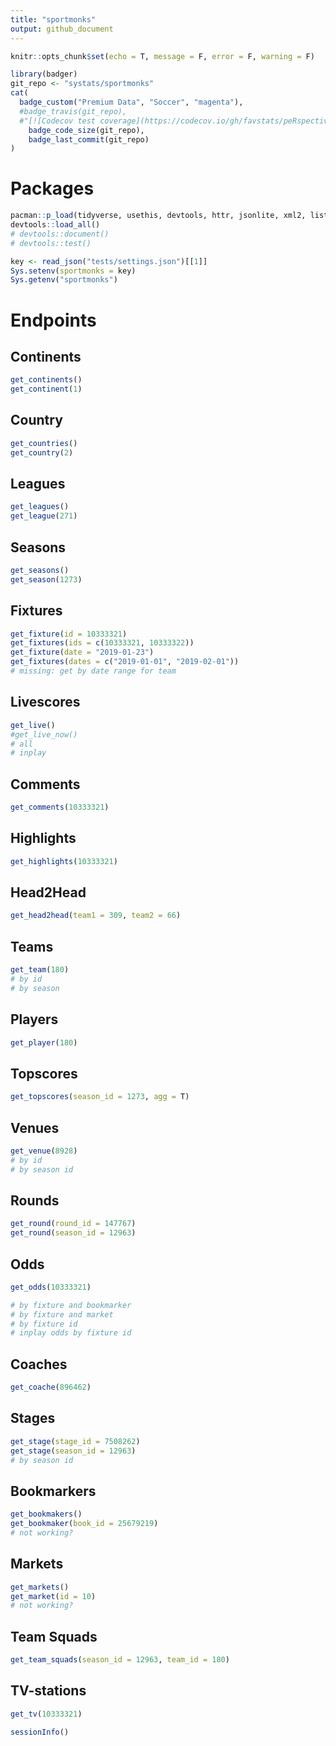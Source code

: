 ```yaml
---
title: "sportmonks"
output: github_document
---
```


```r
knitr::opts_chunk$set(echo = T, message = F, error = F, warning = F)
```

```r
library(badger)
git_repo <- "systats/sportmonks"
cat(
  badge_custom("Premium Data", "Soccer", "magenta"),
  #badge_travis(git_repo),
  #"[![Codecov test coverage](https://codecov.io/gh/favstats/peRspective/branch/master/graph/badge.svg)](https://codecov.io/gh/favstats/peRspective?branch=master)",
	badge_code_size(git_repo),
	badge_last_commit(git_repo)
)
```

# Packages

```r
pacman::p_load(tidyverse, usethis, devtools, httr, jsonlite, xml2, listviewer, janitor)
devtools::load_all()
# devtools::document()
# devtools::test()
```


```r
key <- read_json("tests/settings.json")[[1]]
Sys.setenv(sportmonks = key)
Sys.getenv("sportmonks")
```


# Endpoints

## Continents

```r
get_continents()
get_continent(1)
```

## Country

```r
get_countries()
get_country(2)
```

## Leagues

```r
get_leagues()
get_league(271)
```


## Seasons

```r
get_seasons()
get_season(1273)
```


## Fixtures

```r
get_fixture(id = 10333321)
get_fixtures(ids = c(10333321, 10333322))
get_fixture(date = "2019-01-23")
get_fixtures(dates = c("2019-01-01", "2019-02-01"))
# missing: get by date range for team
```

## Livescores

```r
get_live()
#get_live_now()
# all 
# inplay
```


## Comments

```r
get_comments(10333321)
```


## Highlights

```r
get_highlights(10333321)
```

## Head2Head

```r
get_head2head(team1 = 309, team2 = 66)
```


## Teams

```r
get_team(180)
# by id 
# by season
```

## Players

```r
get_player(180)
```

## Topscores

```r
get_topscores(season_id = 1273, agg = T)
```

## Venues

```r
get_venue(8928)
# by id
# by season id
```

## Rounds

```r
get_round(round_id = 147767)
get_round(season_id = 12963)
```


## Odds

```r
get_odds(10333321)

# by fixture and bookmarker
# by fixture and market
# by fixture id
# inplay odds by fixture id
```


## Coaches

```r
get_coache(896462)
```


## Stages

```r
get_stage(stage_id = 7508262)
get_stage(season_id = 12963)
# by season id
```

## Bookmarkers

```r
get_bookmakers()
get_bookmaker(book_id = 25679219)
# not working?
```


## Markets

```r
get_markets()
get_market(id = 10)
# not working?
```

## Team Squads

```r
get_team_squads(season_id = 12963, team_id = 180)
```

## TV-stations

```r
get_tv(10333321)
```


```r
sessionInfo()
```

